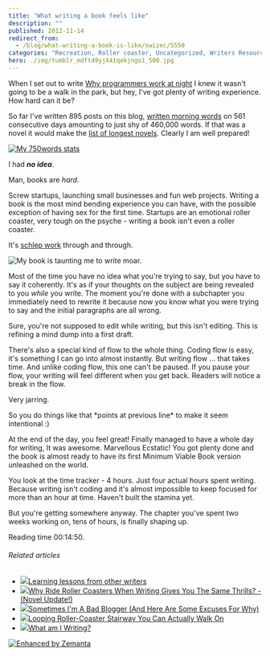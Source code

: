 ```yaml
---
title: "What writing a book feels like"
description: ""
published: 2012-11-14
redirect_from:
  - /blog/what-writing-a-book-is-like/swizec/5550
categories: "Recreation, Roller coaster, Uncategorized, Writers Resources, Writing"
hero: ./img/tumblr_mdft49yjX41qekjngo1_500.jpg
---
```


When I set out to write [Why programmers work at night](https://leanpub.com/nightowls) I knew it wasn't going to be a walk in the park, but hey, I've got plenty of writing experience. How hard can it be?

So far I've written 895 posts on this blog, [written morning words](https://swizec.com/blog/a-year-of-750words-com-with-shiny-graphs/swizec/4378) on 561 consecutive days amounting to just shy of 460,000 words. If that was a novel it would make the [list of longest novels](http://en.wikipedia.org/wiki/List_of_longest_novels "List of longest novels"). Clearly I am well prepared!

[![My 750words stats](https://swizec.com/wp-content/uploads/2012/11/swizec-750words-stats.png "My 750words stats")](https://swizec.com/wp-content/uploads/2012/11/swizec-750words-stats.png)

I had **_no idea_**.

Man, books are _hard_.

Screw startups, launching small businesses and fun web projects. Writing a book is the most mind bending experience you can have, with the possible exception of having sex for the first time. Startups are an emotional roller coaster, very tough on the psyche - writing a book isn't even a roller coaster.

It's [schlep work](http://paulgraham.com/schlep.html) through and through.

![My book is taunting me to write moar.](./img/tumblr_mdft49yjX41qekjngo1_500.jpg "My book is taunting me to write moar.")

Most of the time you have no idea what you're trying to say, but you have to say it coherently. It's as if your thoughts on the subject are being revealed to you _while_ you write. The moment you're done with a subchapter you immediately need to rewrite it because now you know what you were trying to say and the initial paragraphs are all wrong.

Sure, you're not supposed to edit while writing, but this isn't editing. This is refining a mind dump into a first draft.

There's also a special kind of flow to the whole thing. Coding flow is easy, it's something I can go into almost instantly. But writing flow ... that takes time. And unlike coding flow, this one can't be paused. If you pause your flow, your writing will feel different when you get back. Readers will notice a break in the flow.

Very jarring.

So you do things like that \*points at previous line\* to make it seem intentional :)

At the end of the day, you feel great! Finally managed to have a whole day for writing, It was awesome. Marvellous Ecstatic! You got plenty done and the book is almost ready to have its first Minimum Viable Book version unleashed on the world.

You look at the time tracker - 4 hours. Just four actual hours spent writing. Because writing isn't coding and it's almost impossible to keep focused for more than an hour at time. Haven't built the stamina yet.

But you're getting somewhere anyway. The chapter you've spent two weeks working on, tens of hours, is finally shaping up.

Reading time 00:14:50.

###### Related articles

- [![](https://i.zemanta.com/124522299_80_80.jpg)](http://victoria-writes.com/2012/11/09/learning-lessons-from-other-writers/)[Learning lessons from other writers](http://victoria-writes.com/2012/11/09/learning-lessons-from-other-writers/)
- [![](https://i.zemanta.com/125023936_80_80.jpg)](http://lyricfire.typepad.com/lyric-fire/2012/11/why-ride-roller-coasters-when-writing-gives-you-the-same-thrills-novel-update.html)[Why Ride Roller Coasters When Writing Gives You The Same Thrills? - (Novel Update!)](http://lyricfire.typepad.com/lyric-fire/2012/11/why-ride-roller-coasters-when-writing-gives-you-the-same-thrills-novel-update.html)
- [![](https://i.zemanta.com/125156340_80_80.jpg)](http://jaxibella.wordpress.com/2012/11/12/sometimes-im-a-bad-blogger-and-here-are-some-excuses-for-why/)[Sometimes I'm A Bad Blogger (And Here Are Some Excuses For Why)](http://jaxibella.wordpress.com/2012/11/12/sometimes-im-a-bad-blogger-and-here-are-some-excuses-for-why/)
- [![](https://i.zemanta.com/120534342_80_80.jpg)](http://weburbanist.com/2012/10/22/looping-roller-coaster-stairway-you-can-actually-walk-on/)[Looping Roller-Coaster Stairway You Can Actually Walk On](http://weburbanist.com/2012/10/22/looping-roller-coaster-stairway-you-can-actually-walk-on/)
- [![](https://i.zemanta.com/125253758_80_80.jpg)](http://writingpiecesofme.wordpress.com/2012/11/12/what-am-i-writing/)[What am I Writing?](http://writingpiecesofme.wordpress.com/2012/11/12/what-am-i-writing/)

[![Enhanced by Zemanta](https://img.zemanta.com/zemified_e.png?x-id=716400e8-0a82-4a45-817d-48620ab9d74c)](http://www.zemanta.com/?px "Enhanced by Zemanta")
